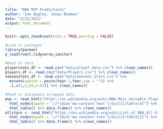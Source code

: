 ```yaml
---
title: "NBA MVP Predictions"
author: "Ian Bogley, Jonas Bowman"
date: "2/22/2021"
output: html_document
---
```


```r
knitr::opts_chunk$set(echo = TRUE,warning = FALSE)
```


```r
#Load in packages
library(pacman)
p_load(rvest,tidyverse,janitor)

#Read in data
playerstats_df <- read.csv("data/player_data.csv") %>% clean_names()
players_df <- read.csv("data/Players.csv") %>% clean_names()
seasonstats_df <- read.csv("data/Seasons_Stats.csv") %>%
  mutate(season = paste(Year-1,Year,sep = "")) %>%
  .[,c(1,2,54,3:53)] %>% clean_names()

#Read in wikipedia scrapped data
mvp <- read_html("https://en.wikipedia.org/wiki/NBA_Most_Valuable_Player_Award") %>%
  html_nodes(xpath = "//*[@id='mw-content-text']/div[1]/table[4]") %>%
  html_table() %>% data.frame() %>% clean_names()
allstars <- read_html("https://en.wikipedia.org/wiki/List_of_NBA_All-Stars") %>%
  html_nodes(xpath = "//*[@id='mw-content-text']/div[1]/table[2]") %>%
  html_table() %>% data.frame() %>% clean_names()
```




